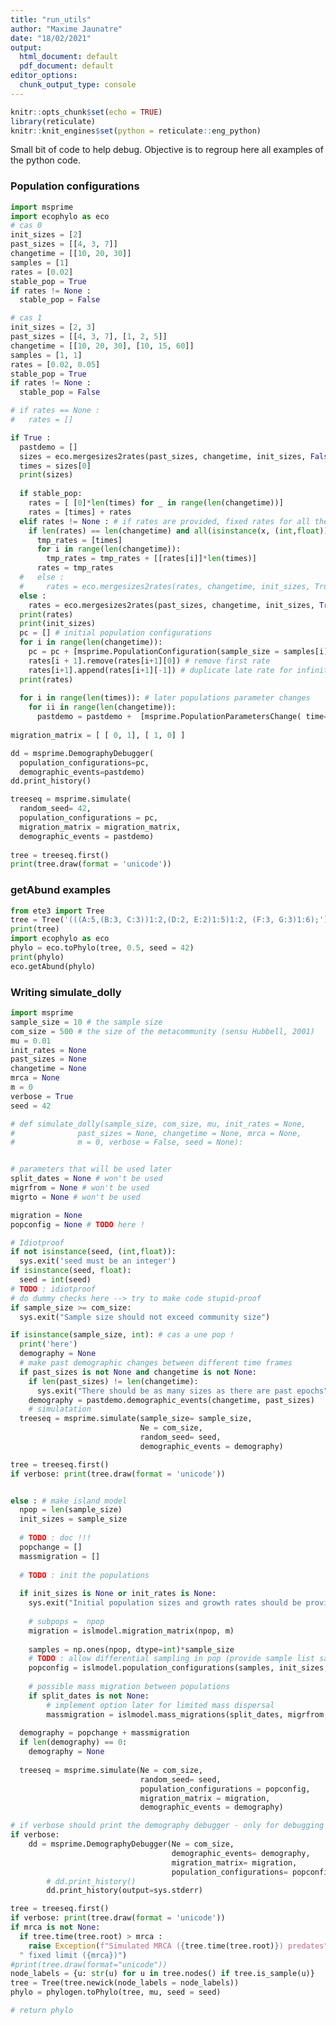```yaml
---
title: "run_utils"
author: "Maxime Jaunatre"
date: "18/02/2021"
output:
  html_document: default
  pdf_document: default
editor_options:
  chunk_output_type: console
---
```


```r
knitr::opts_chunk$set(echo = TRUE)
library(reticulate)
knitr::knit_engines$set(python = reticulate::eng_python)
```

Small bit of code to help debug. Objective is to regroup here all examples of the python code.

### Population configurations

```python
import msprime
import ecophylo as eco
# cas 0
init_sizes = [2]
past_sizes = [[4, 3, 7]]
changetime = [[10, 20, 30]]
samples = [1]
rates = [0.02]
stable_pop = True
if rates != None :
  stable_pop = False

# cas 1
init_sizes = [2, 3]
past_sizes = [[4, 3, 7], [1, 2, 5]]
changetime = [[10, 20, 30], [10, 15, 60]]
samples = [1, 1]
rates = [0.02, 0.05]
stable_pop = True
if rates != None :
  stable_pop = False

# if rates == None :
#   rates = []

if True :
  pastdemo = []
  sizes = eco.mergesizes2rates(past_sizes, changetime, init_sizes, False)
  times = sizes[0]
  print(sizes)
  
  if stable_pop:
    rates = [ [0]*len(times) for _ in range(len(changetime))]
    rates = [times] + rates
  elif rates != None : # if rates are provided, fixed rates for all the epochs
    if len(rates) == len(changetime) and all(isinstance(x, (int,float)) for x in rates):
      tmp_rates = [times]
      for i in range(len(changetime)):
        tmp_rates = tmp_rates + [[rates[i]]*len(times)]
      rates = tmp_rates
  #   else :
  #     rates = eco.mergesizes2rates(rates, changetime, init_sizes, True)
  else : 
    rates = eco.mergesizes2rates(past_sizes, changetime, init_sizes, True)
  print(rates)
  print(init_sizes)
  pc = [] # initial population configurations
  for i in range(len(changetime)):
    pc = pc + [msprime.PopulationConfiguration(sample_size = samples[i], growth_rate= rates[i+1][0],  initial_size = init_sizes[i] )]
    rates[i + 1].remove(rates[i+1][0]) # remove first rate
    rates[i+1].append(rates[i+1][-1]) # duplicate late rate for infinity
  print(rates)
  
  for i in range(len(times)): # later populations parameter changes
    for ii in range(len(changetime)):
      pastdemo = pastdemo +  [msprime.PopulationParametersChange( time=times[i], initial_size = sizes[ii+1][i], growth_rate = rates[ii+1][i], population_id= ii) ]
  
migration_matrix = [ [ 0, 1], [ 1, 0] ]

dd = msprime.DemographyDebugger(
  population_configurations=pc, 
  demographic_events=pastdemo)
dd.print_history()

treeseq = msprime.simulate(
  random_seed= 42,
  population_configurations = pc,
  migration_matrix = migration_matrix,
  demographic_events = pastdemo)
  
tree = treeseq.first()
print(tree.draw(format = 'unicode'))
```

### getAbund examples
```python
from ete3 import Tree
tree = Tree('(((A:5,(B:3, C:3))1:2,(D:2, E:2)1:5)1:2, (F:3, G:3)1:6);')
print(tree)
import ecophylo as eco
phylo = eco.toPhylo(tree, 0.5, seed = 42)
print(phylo)
eco.getAbund(phylo)
```


### Writing simulate_dolly
```python
import msprime
sample_size = 10 # the sample size
com_size = 500 # the size of the metacommunity (sensu Hubbell, 2001)
mu = 0.01
init_rates = None
past_sizes = None
changetime = None
mrca = None
m = 0
verbose = True
seed = 42

# def simulate_dolly(sample_size, com_size, mu, init_rates = None, 
#              past_sizes = None, changetime = None, mrca = None, 
#              m = 0, verbose = False, seed = None):


# parameters that will be used later
split_dates = None # won't be used
migrfrom = None # won't be used
migrto = None # won't be used

migration = None
popconfig = None # TODO here !

# Idiotproof
if not isinstance(seed, (int,float)):
  sys.exit('seed must be an integer')
if isinstance(seed, float):
  seed = int(seed)
# TODO : idiotproof
# do dummy checks here --> try to make code stupid-proof
if sample_size >= com_size:
  sys.exit("Sample size should not exceed community size")

if isinstance(sample_size, int): # cas a une pop !
  print('here')
  demography = None
  # make past demographic changes between different time frames
  if past_sizes is not None and changetime is not None:
    if len(past_sizes) != len(changetime):
      sys.exit("There should be as many sizes as there are past epochs")
    demography = pastdemo.demographic_events(changetime, past_sizes)
    # simulatation
  treeseq = msprime.simulate(sample_size= sample_size,
                             Ne = com_size,
                             random_seed= seed,
                             demographic_events = demography)

tree = treeseq.first()
if verbose: print(tree.draw(format = 'unicode'))


else : # make island model
  npop = len(sample_size)
  init_sizes = sample_size
  
  # TODO : doc !!!
  popchange = []
  massmigration = []
  
  # TODO : init the populations
  
  if init_sizes is None or init_rates is None:
    sys.exit("Initial population sizes and growth rates should be provided when there are more than one population (npop>1)")
    
    # subpops =  npop
    migration = islmodel.migration_matrix(npop, m)
    
    samples = np.ones(npop, dtype=int)*sample_size
    # TODO : allow differential sampling in pop (provide sample list same length as npop)
    popconfig = islmodel.population_configurations(samples, init_sizes, init_rates)
    
    # possible mass migration between populations
    if split_dates is not None:
        # implement option later for limited mass dispersal
        massmigration = islmodel.mass_migrations(split_dates, migrfrom, migrto, migr = 1)
  
  demography = popchange + massmigration
  if len(demography) == 0:
    demography = None
  
  treeseq = msprime.simulate(Ne = com_size,
                             random_seed= seed,
                             population_configurations = popconfig,
                             migration_matrix = migration,
                             demographic_events = demography)

# if verbose should print the demography debugger - only for debugging purposes!!! 
if verbose: 
    dd = msprime.DemographyDebugger(Ne = com_size, 
                                    demographic_events= demography, 
                                    migration_matrix= migration, 
                                    population_configurations= popconfig)
        # dd.print_history()
        dd.print_history(output=sys.stderr)

tree = treeseq.first()
if verbose: print(tree.draw(format = 'unicode'))
if mrca is not None:
  if tree.time(tree.root) > mrca : 
    raise Exception(f"Simulated MRCA ({tree.time(tree.root)}) predates"+
  " fixed limit ({mrca})")
#print(tree.draw(format="unicode"))
node_labels = {u: str(u) for u in tree.nodes() if tree.is_sample(u)}
tree = Tree(tree.newick(node_labels = node_labels))
phylo = phylogen.toPhylo(tree, mu, seed = seed)

# return phylo
```


